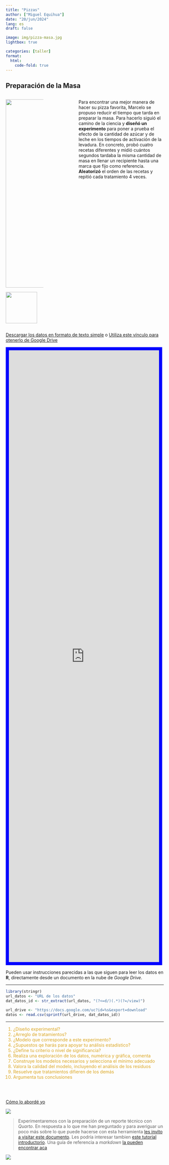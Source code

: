 ```yaml
---
title: "Pizzas"
author: ["Miguel Equihua"]
date: "20/jun/2024"
lang: es
draft: false

image: img/pizza-masa.jpg
lightbox: true

categories: [taller]
format:
  html:
    code-fold: true
---
```


## Preparación de la Masa

::: columns
::: {.column width="20%"}
![](img/pizza-masa.jpg){width="600"}

![](img/vaso-de-precipitados-sin-embudo.svg){width="100" fig-align="center"}
:::

::: {.column width="10%"}
:::

::: {.column width="50%"}
Para encontrar una mejor manera de hacer su pizza favorita, Marcelo se propuso reducir el tiempo que tarda en preparar la masa. Para hacerlo siguió el camino de la ciencia y **diseñó un experimento** para poner a prueba el efecto de la cantidad de azúcar y de leche en los tiempos de activación de la levadura. En concreto, probó cuatro recetas diferentes y midió cuántos segundos tardaba la misma cantidad de masa en llenar un recipiente hasta una marca que fijo como referencia. **Aleatorizó** el orden de las recetas y repitió cada tratamiento 4 veces.
:::
:::

[Descargar los datos en formato de texto simple](masa-para-pizza.txt) o [Utiliza este vínculo para otenerlo de Google Drive](https://drive.google.com/file/d/1uVUOqwobv67E5xTsSSxjg9f9qypW-aIS/view?usp=sharing)

```{=html}
<iframe 
        src="https://drive.google.com/embeddedfolderview?id=1R63QN1N3r4n-aR2lL7OKnwMEfnNnRmd7#list"
        title="Directorio de datos"
        allowfullscreen= "true"
        height="50%"
        width="95%"
        style="border:10px solid blue;">
</iframe>
```
Pueden usar instrucciones parecidas a las que siguen para leer los datos en **R**, directamente desde un documento en la nube de *Google Drive*.

------------------------------------------------------------------------

``` r
library(stringr)
url_datos <- "URL de los datos"
dat_datos_id <- str_extract(url_datos, "(?<=d/)(.*)(?=/view)")

url_drive <- "https://docs.google.com/uc?id=%s&export=download" 
datos <- read.csv(sprintf(url_drive, dat_datos_id)) 
```

------------------------------------------------------------------------

::: {style="color:GoldenRod"}
1.  ¿Diseño experimental?
2.  ¿Arreglo de tratamientos?
3.  ¿Modelo que corresponde a este experimento?
4.  ¿Supuestos qe harás para apoyar tu análisis estadístico?
5.  ¿Define tu criterio o nivel de significancia?
6.  Realiza una exploración de los datos, numérica y gráfica, comenta
7.  Construye los modelos necesarios y selecciona el mínimo adecuado
8.  Valora la calidad del modelo, incluyendo el análisis de los residuos
9.  Resuelve que tratamientos difieren de los demás
10. Argumenta tus conclusiones
:::

\
\

[Cómo lo abordé yo](solucion-pizzas/solucion-masa-pizza.qmd)

  

![](img/linea-de-hojas.svg)

::: {layout="[2,1]"}
> Experimentaremos con la preparación de un reporte técnico con *Quarto*. En respuesta a lo que me han preguntado y para averiguar un poco más sobre lo que puede hacerse con esta herramienta [les invito a visitar este documento](https://quarto.org/docs/manuscripts/authoring/rstudio.html). Les podría interesar tambien [este tutorial introductorio](https://quarto.org/docs/get-started/hello/rstudio.html). Una guía de referencia a *markdown* [la pueden encontrar aca](https://tutorialmarkdown.com/guia)

![](img/Noteook.png)
:::
